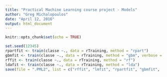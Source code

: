 ```yaml
---
title: "Practical Machine Learning course project - Models"
author: "Greg Michalopoulos"
date: "April 12, 2016"
output: html_document
---
```


```r
knitr::opts_chunk$set(echo = TRUE)
```

```r
set.seed(12345)
rpartfit <- train(classe ~., data = rTraining, method = "rpart")
gbmfit <- train(classe ~., data = rTraining, method = "gbm", verbose = FALSE)
rffit <- train(classe ~., data = rTraining, method = "rf")
ldafit <- train(classe ~., data = rTraining, method = "lda")
save(file = ".PML2", list = c("rffit", "lmfit", "rpartfit", "gbmfit",  "ldafit"))
```
